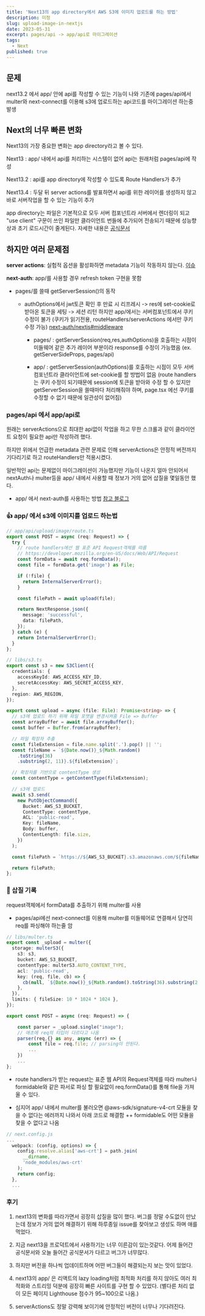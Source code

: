 ```yaml
---
title: 'Next13의 app directory에서 AWS S3에 이미지 업로드를 하는 방법'
description: 미정
slug: upload-image-in-nextjs
date: 2023-05-31
excerpt: pages/api -> app/api로 마이그레이션
tags:
  - Next
published: true
---
```


## 문제

next13.2 에서 app/ 안에 api를 작성할 수 있는 기능이 나와
기존에 pages/api에서 multer와 next-connect를 이용해 s3에 업로드하는 api코드를 마이그레이션 하는중 발생

## Next의 너무 빠른 변화

Next13의 가장 중요한 변화는 app directory라고 볼 수 있다.

Next13 : app/ 내에서 api를 처리하는 시스템이 없어 api는 원래처럼 pages/api에 작성

Next13.2 : api를 app directory에 작성할 수 있도록 Route Handlers가 추가

Next13.4 : 두달 뒤 server actions를 발표하면서 api를 위한 레이어를 생성하지 않고 바로 서버작업을 할 수 있는 기능이 추가

app directory는 파일은 기본적으로 모두 서버 컴포넌트라 서버에서 렌더링이 되고 "use client" 구문이 쓰인 파일만 클라이언트 번들에 추가되어 전송되기 때문에 성능향상과 초기 로드시간이 줄게된다.
자세한 내용은 [공식문서](https://nextjs.org/docs)

## 하지만 여러 문제점

**server actions**: 실험적 옵션을 활성화하면 metadata 기능이 작동하지 않는다.
[이슈](https://github.com/vercel/next.js/issues/49679)

**next-auth**: app/를 사용할 경우 refresh token 구현을 못함

- pages/를 쓸때 getServerSession()의 동작

  - authOptions에서 jwt토큰 확인 후 만료 시 리프레시 -> res에 set-cookie로 받아온 토큰을 세팅 -> 세션 리턴
    하지만 app/에서는 서버컴포넌트에서 쿠키 수정이 불가 (쿠키가 읽기전용, routeHandlers/serverActions 에서만 쿠키 수정 가능)
    [next-auth/nextjs#middleware](https://next-auth.js.org/configuration/nextjs#middleware)

    - pages/ : getServerSession(req,res,authOptions)을 호출하는 시점이 미들웨어 같은 추가 레이어 부분이라 response를 수정이 가능했음 (ex. getServerSideProps, pages/api)

    - app/ : getServerSession(authOptions)를 호출하는 시점이 모두 서버 컴포넌트라 클라이언트에 set-cookie를 할 방법이 없음 (route handlers는 쿠키 수정이 되기때문에 session에 토큰을 받아와 수정 할 수 있지만 getServerSession을 쓸때마다 처리해줘야 하며, page.tsx 에선 쿠키를 수정할 수 없기 때문에 일관성이 없어짐)

### pages/api 에서 app/api로

원래는 serverActions으로 최대한 api없이 작업을 하고 무한 스크롤과 같이 클라이언트 요청이 필요한 api만 작성하려 했다.

하지만 위에서 언급한 metadata 관련 문제로 인해 serverActions은 안정적 버전까지 기다리기로 하고 routeHandlers만 적용시켰다.

일반적인 api는 문제없이 마이그레이션이 가능했지만 기능이 나온지 얼마 안되어서 nextAuth나 multer등을 app/ 내에서 사용할 때 정보가 거의 없어 삽질을 몇일동안 했다.

- app/ 에서 next-auth를 사용하는 방법 [참고 블로그](https://codevoweb.com/setup-and-use-nextauth-in-nextjs-13-app-directory/)

### 👍 app/ 에서 s3에 이미지를 업로드 하는법

```ts
// app/api/upload/image/route.ts
export const POST = async (req: Request) => {
  try {
    // route handlers에선 웹 표준 API Request객체를 따름
    // https://developer.mozilla.org/en-US/docs/Web/API/Request
    const formData = await req.formData();
    const file = formData.get('image') as File;

    if (!file) {
      return InternalServerError();
    }

    const filePath = await upload(file);

    return NextResponse.json({
      message: 'successful',
      data: filePath,
    });
  } catch (e) {
    return InternalServerError();
  }
};

// libs/s3.ts
export const s3 = new S3Client({
  credentials: {
    accessKeyId: AWS_ACCESS_KEY_ID,
    secretAccessKey: AWS_SECRET_ACCESS_KEY,
  },
  region: AWS_REGION,
});

export const upload = async (file: File): Promise<string> => {
  // s3에 업로드 하기 위해 파일 포맷을 변경시켜줌 File => Buffer
  const arrayBuffer = await file.arrayBuffer();
  const buffer = Buffer.from(arrayBuffer);

  // 파일 확장자 추출
  const fileExtension = file.name.split('.').pop() || '';
  const fileName = `${Date.now()}_${Math.random()
    .toString(36)
    .substring(2, 11)}.${fileExtension}`;

  // 확장자를 기반으로 contentType 생성
  const contentType = getContentType(fileExtension);

  // s3에 업로드
  await s3.send(
    new PutObjectCommand({
      Bucket: AWS_S3_BUCKET,
      ContentType: contentType,
      ACL: 'public-read',
      Key: fileName,
      Body: buffer,
      ContentLength: file.size,
    })
  );

  const filePath = `https://${AWS_S3_BUCKET}.s3.amazonaws.com/${fileName}`;

  return filePath;
};
```

### 🔧 삽질 기록

request객체에서 formData를 추출하기 위해 multer를 사용

- pages/api에선 next-connect를 이용해 multer를 미들웨어로 연결해서 당연히 req를 파싱해야 하는줄 암

```ts
// libs/multer.ts
export const _upload = multer({
  storage: multerS3({
    s3: s3,
    bucket: AWS_S3_BUCKET,
    contentType: multerS3.AUTO_CONTENT_TYPE,
    acl: 'public-read',
    key: (req, file, cb) => {
      cb(null, `${Date.now()}_${Math.random().toString(36).substring(2, 11)}`);
    },
  }),
  limits: { fileSize: 10 * 1024 * 1024 },
});

export const POST = async (req: Request) => {

    const parser = _upload.single("image");
    // 애초에 req의 타입이 다르다고 나옴
    parser(req,{} as any, async (err) => {
        const file = req.file; // parsing이 안된다.
        ...
    })
    ...
};
```

- route handlers가 받는 request는 표준 웹 API의 Request객체를 따라 multer나 formidable와 같은 파서로 파싱 할 필요없이 req.formData()를 통해 file을 가져올 수 있다.

- 심지어 app/ 내에서 multer를 불러오면 @aws-sdk/signature-v4-crt 모듈을 찾을 수 없다는 에러까지 나와서 아래 코드로 해결함
  ++ formidable도 어떤 모듈을 찾을 수 없다고 나옴

```ts
// next.config.js
...
  webpack: (config, options) => {
    config.resolve.alias['aws-crt'] = path.join(
      __dirname,
      'node_modules/aws-crt'
    );
    return config;
  },
  ...
```

### 후기

1. next13의 변화를 따라가면서 굉장히 삽질을 많이 했다. 버그를 정말 수도없이 만났는데 정보가 거의 없어 해결하기 위해 하루종일 issue를 찾아보고 생성도 하며 애를 먹었다.

2. 지금 next13을 프로덕트에서 사용하기는 너무 이른감이 있는것같다. 어제 들어간 공식문서와 오늘 들어간 공식문서가 다르고 버그가 너무많다.

3. 하지만 버전을 하나씩 업데이트하며 어떤 버그들이 해결되는지 보는 맛이 있었다.

4. next13의 app/ 은 리액트의 lazy loading처럼 최적화 처리를 하지 않아도 여러 최적화와 스트리밍 덕분에 굉장히 빠른 사이트를 구현 할 수 있었다. (별다른 처리 없이 모든 페이지 Lighthouse 점수가 95~100으로 나옴.)

5. serverActions도 정말 강력해 보이기에 안정적인 버전이 너무나 기다려진다.
